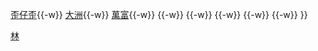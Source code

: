 {{鐵道路線|
| 模板名稱 = 羅東森林鐵路
| 名稱 = [[羅東森林鐵路]]
| 代表色 = brown
| 背景顏色 = #FFFFFF
| 車站列表 = [[竹林車站|竹林]]{{-w}} [[歪仔歪車站|歪仔歪]]{{-w}} [[大洲車站|大洲]]{{-w}} [[萬富車站 (台灣)|萬富]]{{-w}} {{lj|三星車站|三星駅 (宜蘭県)|三星}}{{-w}} {{lj|天送埤車站|天送埤駅|天送埤}}{{-w}} {{lj|清水湖車站|清水湖駅|清水湖}}{{-w}} {{lj|牛鬥車站|牛鬥駅|牛鬥}}{{-w}} {{lj|樂水車站|楽水駅|樂水}}{{-w}} {{lj|土場車站|土場駅|土場}}
}}<noinclude>
[[Category:台灣鐵道路線模板|林]]
</noinclude>